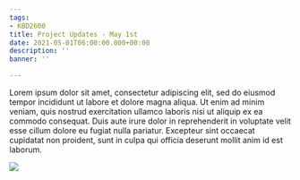 ```yaml
---
tags:
- KBD2600
title: Project Updates - May 1st
date: 2021-05-01T06:00:00.000+00:00
description: ''
banner: ''

---
```

Lorem ipsum dolor sit amet, consectetur adipiscing elit, sed do eiusmod tempor incididunt ut labore et dolore magna aliqua. Ut enim ad minim veniam, quis nostrud exercitation ullamco laboris nisi ut aliquip ex ea commodo consequat. Duis aute irure dolor in reprehenderit in voluptate velit esse cillum dolore eu fugiat nulla pariatur. Excepteur sint occaecat cupidatat non proident, sunt in culpa qui officia deserunt mollit anim id est laborum.

![](/static/uploads/slk-render-186.png)